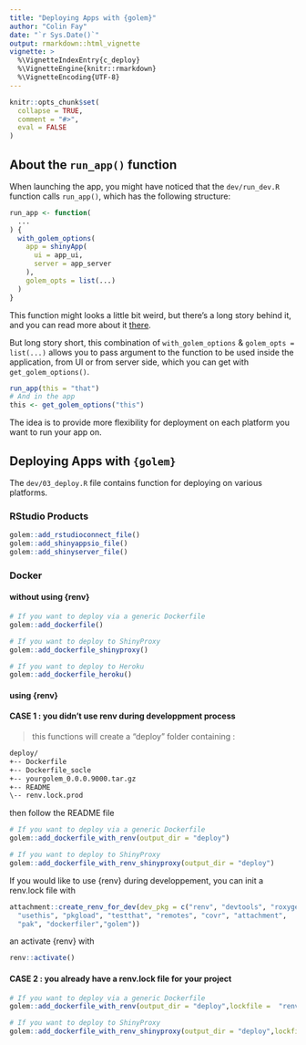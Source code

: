 ```yaml
---
title: "Deploying Apps with {golem}"
author: "Colin Fay"
date: "`r Sys.Date()`"
output: rmarkdown::html_vignette
vignette: >
  %\VignetteIndexEntry{c_deploy}
  %\VignetteEngine{knitr::rmarkdown}
  %\VignetteEncoding{UTF-8}
---
```


<script type="text/javascript">
$(document).ready(function () {
  window.initializeCodeFolding("show" === "show");
});
</script>

```r
knitr::opts_chunk$set(
  collapse = TRUE,
  comment = "#>", 
  eval = FALSE
)
```

## About the `run_app()` function

When launching the app, you might have noticed that the `dev/run_dev.R` function calls `run_app()`, which has the following structure:

```r
run_app <- function(
  ...
) {
  with_golem_options(
    app = shinyApp(
      ui = app_ui, 
      server = app_server
    ), 
    golem_opts = list(...)
  )
}

```

This function might looks a little bit weird, but there's a long story behind it, and you can read more about it [there](https://rtask.thinkr.fr/shinyapp-runapp-shinyappdir-difference/).

But long story short, this combination of `with_golem_options` & `golem_opts = list(...)` allows you to pass argument to the function to be used inside the application, from UI or from server side, which you can get with `get_golem_options()`.

```r
run_app(this = "that")
# And in the app 
this <- get_golem_options("this")
```

The idea is to provide more flexibility for deployment on each platform you want to run your app on.

## Deploying Apps with `{golem}`

The `dev/03_deploy.R` file contains function for deploying on various platforms. 

### RStudio Products

```r
golem::add_rstudioconnect_file()
golem::add_shinyappsio_file()
golem::add_shinyserver_file()
```


### Docker 

#### without using {renv}



```r
# If you want to deploy via a generic Dockerfile
golem::add_dockerfile()

# If you want to deploy to ShinyProxy
golem::add_dockerfile_shinyproxy()

# If you want to deploy to Heroku
golem::add_dockerfile_heroku()
```

#### using {renv}


#### CASE 1 : you didn't use renv during developpment process


> this functions will create a "deploy" folder containing : 

```txt
deploy/
+-- Dockerfile
+-- Dockerfile_socle
+-- yourgolem_0.0.0.9000.tar.gz
+-- README
\-- renv.lock.prod
```

then follow the README file


```r
# If you want to deploy via a generic Dockerfile
golem::add_dockerfile_with_renv(output_dir = "deploy")

# If you want to deploy to ShinyProxy
golem::add_dockerfile_with_renv_shinyproxy(output_dir = "deploy")

```

If you would like to use {renv} during developpement, you can init a renv.lock file with

```r
attachment::create_renv_for_dev(dev_pkg = c("renv", "devtools", "roxygen2", 
  "usethis", "pkgload", "testthat", "remotes", "covr", "attachment", 
  "pak", "dockerfiler","golem"))
```
an activate {renv} with

```r
renv::activate()
```





#### CASE 2 : you already have a renv.lock file for your project


```r

# If you want to deploy via a generic Dockerfile
golem::add_dockerfile_with_renv(output_dir = "deploy",lockfile =  "renv.lock")

# If you want to deploy to ShinyProxy
golem::add_dockerfile_with_renv_shinyproxy(output_dir = "deploy",lockfile =  "renv.lock")


```

